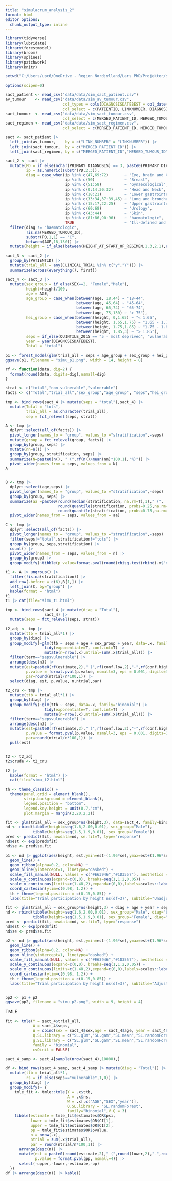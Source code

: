 ```yaml
---
title: "simulacrum_analysis_2"
format: html
editor_options: 
  chunk_output_type: inline
---
```



```r

library(tidyverse)
library(lubridate)
library(forestmodel)
library(broom)
library(splines)
library(patchwork)
library(knitr)

setwd("C:/Users/upc6/OneDrive - Region Nordjylland/Lars PhD/Projekter/simulacrum")

options(scipen=0)

sact_patient <- read_csv("data/data/sim_sact_patient.csv")
av_tumour    <- read_csv("data/data/sim_av_tumour.csv", 
                         col_types = cols(DIAGNOSISDATEBEST = col_date(format = "%Y-%m-%d")),
                         col_select = c(PATIENTID, LINKNUMBER, DIAGNOSISDATEBEST, SITE_ICD10_O2_3CHAR, AGE, SEX, QUINTILE_2015))
sact_tumour  <- read_csv("data/data/sim_sact_tumour.csv", 
                         col_select = c(MERGED_PATIENT_ID, MERGED_TUMOUR_ID, PRIMARY_DIAGNOSIS))
sact_regimen <- read_csv("data/data/sim_sact_regimen.csv",
                         col_select = c(MERGED_PATIENT_ID, MERGED_TUMOUR_ID, CLINICAL_TRIAL, HEIGHT_AT_START_OF_REGIMEN, WEIGHT_AT_START_OF_REGIMEN))

sact <- sact_patient |> 
  left_join(av_tumour,    by = c("LINK_NUMBER" = "LINKNUMBER")) |> 
  left_join(sact_tumour,  by = c("MERGED_PATIENT_ID")) |> 
  left_join(sact_regimen, by = c("MERGED_PATIENT_ID","MERGED_TUMOUR_ID"))

sact_2 <- sact |> 
  mutate(PD = if_else(nchar(PRIMARY_DIAGNOSIS) == 3, paste0(PRIMARY_DIAGNOSIS,"0"), PRIMARY_DIAGNOSIS),
         ip = as.numeric(substr(PD,2,3)),
         diag = case_when(ip %in% c(47,69:72)       ~ "Eye, brain and CNS",
                          ip %in% c(50)             ~ "Breast",
                          ip %in% c(51:58)          ~ "Gynaecological",
                          ip %in% c(0:14,30:32)     ~ "Head and Neck",
                          ip %in% c(18:21)          ~ "Lower gastrointestinal",
                          ip %in% c(33:34,37:39,45) ~ "Lung and bronchus",
                          ip %in% c(15:17,22:25)    ~ "Upper gastrointestinal",
                          ip %in% c(60:68)          ~ "Urology",
                          ip %in% c(43:44)          ~ "Skin",
                          ip %in% c(81:86,90:96)    ~ "haematologic",
                          TRUE                      ~ "Ill-defined and unspecified")) |> 
  filter(diag != "haematologic", 
         !is.na(MERGED_TUMOUR_ID), 
         substr(PD,1,1) == "C", 
         between(AGE,18,130)) |> 
  mutate(height = if_else(between(HEIGHT_AT_START_OF_REGIMEN,1.3,2.1),round(HEIGHT_AT_START_OF_REGIMEN*100), NA))
```

```r
sact_3 <- sact_2 |> 
  group_by(PATIENTID) |> 
  mutate(trial_all = any(CLINICAL_TRIAL %in% c("y","Y"))) |> 
  summarize(across(everything(), first))

sact_4 <- sact_3 |> 
  mutate(sex_group = if_else(SEX==2, "Female","Male"), 
         height=height/100,
         age = AGE,
         age_group = case_when(between(age, 18,44) ~ "18-44",
                               between(age, 45,64) ~ "45-64",
                               between(age, 65,74) ~ "65-74",
                               between(age, 75,130) ~ "> 75"),
         hei_group = case_when(between(height, 0,1.65) ~ "< 1.65",
                               between(height, 1.65,1.75) ~ "1.65 - 1.75",
                               between(height, 1.75,1.85) ~ "1.75 - 1.85",
                               between(height, 1.85,3) ~ "> 1.85"),
         seps = if_else(QUINTILE_2015 == "5 - most deprived", "vulnerable","non-vulnerable"),
         year = year(DIAGNOSISDATEBEST),
         Total = "total")
```



```r

p1 <- forest_model(glm(trial_all ~ seps + age_group + sex_group + hei_group + diag, data=sact_4, family = binomial))
ggsave(p1, filename = "simu_p1.png", width = 14, height = 8)
```

```r
rf <- function(data, dig=2) {
  format(round(data, digits=dig),nsmall=dig)
}

strat <- c("total","non-vulnerable","vulnerable")
facts <- c("Total","trial_all","sex_group","age_group", "seps","hei_group","diag")

tmp <- bind_rows(sact_4 |> mutate(seps = "total"),sact_4) |> 
  mutate(Total = "tots",
         trial_all = as.character(trial_all),
         sep = fct_relevel(seps, strat))

A <- tmp |> 
  dplyr::select(all_of(facts)) |> 
  pivot_longer(names_to = "group", values_to ="stratification",-seps) |> 
  mutate(group = fct_relevel(group, facts)) |> 
  group_by(group, seps) |> 
  mutate(nn=n()) |> 
  group_by(group, stratification, seps) |> 
  summarize(N=paste0(n(), " (",rf(n()/mean(nn)*100,1),"%)")) |> 
  pivot_wider(names_from = seps, values_from = N)
A


B <- tmp |> 
  dplyr::select(age,seps) |> 
  pivot_longer(names_to = "group", values_to ="stratification",-seps) |> 
  group_by(group, seps) |> 
  summarize(aa =paste0(round(median(stratification, na.rm=T),1)," (",
                       round(quantile(stratification, probs=0.25,na.rm=T)[[1]]),":",
                       round(quantile(stratification, probs=0.75,na.rm=T)[[1]]),")")) |> 
  pivot_wider(names_from = seps, values_from = aa)

C <- tmp |> 
  dplyr::select(all_of(facts)) |> 
  pivot_longer(names_to = "group", values_to ="stratification",-seps) |> 
  filter(seps!="total",stratification!="tots") |> 
  group_by(group, seps,stratification) |> 
  count() |> 
  pivot_wider(names_from = seps, values_from = n) |> 
  group_by(group) |> 
  group_modify(~tibble(p_value=format.pval(round(chisq.test(rbind(.x$"non-vulnerable",.x$"vulnerable"))$"p.value",3),eps=0.001,digits=3,nsmall=3,scientific=FALSE)))

t1 <- A |> ungroup() |> 
  filter(!is.na(stratification)) |> 
  add_row(.before = c(6),B[1,]) |> 
  left_join(C, by="group") |> 
  kable(format = "html")
t1
t1 |> cat(file="simu_t1.html")
```

```r

tmp <- bind_rows(sact_4 |> mutate(diag = "Total"), 
                 sact_4) |> 
  mutate(seps = fct_relevel(seps, strat))

t2_adj <- tmp |> 
  mutate(ttb = trial_all*1) |> 
  group_by(diag) |> 
  group_modify(~glm(ttb ~ seps + age + sex_group + year, data=.x, family="binomial") |> 
                 tidy(exponentiate=T, conf.int=T) |> 
                 mutate(n=nrow(.x),ntrial=sum(.x$trial_all))) |> 
  filter(term=="sepsvulnerable") |> 
  arrange(desc(n)) |> 
  mutate(est=paste0(rf(estimate,2)," (",rf(conf.low,2),"-",rf(conf.high,2),")"),
         p.value = format.pval(p.value, nsmall=3, eps = 0.001, digits=3),
         par=round(ntrial/n*100,1)) |> 
  select(diag, est, p.value, n,ntrial,par)

t2_cru <- tmp |> 
  mutate(ttb = trial_all*1) |> 
  group_by(diag) |> 
  group_modify(~glm(ttb ~ seps, data=.x, family="binomial") |> 
                 tidy(exponentiate=T, conf.int=T) |> 
                 mutate(n=nrow(.x),ntrial=sum(.x$trial_all))) |> 
  filter(term=="sepsvulnerable") |> 
  arrange(desc(n)) |> 
  mutate(est=paste0(rf(estimate,2)," (",rf(conf.low,2),"-",rf(conf.high,2),")"),
         p.value = format.pval(p.value, nsmall=3, eps = 0.001, digits=3),
         par=round(ntrial/n*100,1)) |> 
  pull(est)


t2 <- t2_adj
t2$crude <- t2_cru

t2 |> 
  kable(format = "html") |> 
  cat(file="simu_t2.html")
```

```r

th <- theme_classic() +
  theme(panel.grid = element_blank(),
        strip.background = element_blank(),
        legend.position = "bottom",
        legend.key.height = unit(0.7,"cm"),
        plot.margin = margin(2,20,2,2))

fit <- glm(trial_all ~ sex_group*ns(height,3), data=sact_4, family=binomial)
nd <- rbind(tibble(height=seq(1.6,2.00,0.01), sex_group="Male"),
            tibble(height=seq(1.5,1.9,0.01), sex_group="Female"))
pred <- predict(fit, newdata=nd, se.fit=T, type="response")
nd$est <- exp(pred$fit)
nd$se <- pred$se.fit

p1 <- nd |> ggplot(aes(height, est,ymin=est-(1.96*se),ymax=est+(1.96*se),fill=sex_group, color=sex_group)) +
  geom_line() +
  geom_ribbon(alpha=0.2, color=NA) +
  geom_hline(yintercept=1, linetype="dashed") +
  scale_fill_manual(NULL, values = c("#E63946","#1D3557"), aesthetics = c("fill","color")) +
  scale_y_continuous(expand=c(0,0), breaks=seq(1,1.2,0.05)) +
  scale_x_continuous(limits=c(1.48,2),expand=c(0,0),labels=scales::label_number(suffix="m")) +
  coord_cartesian(ylim=c(0.98, 1.2)) +
  th + theme(legend.position = c(0.15,0.85)) +
  labs(title="Trial participation by height ns(df=3)", subtitle="Unadjusted",y="OR")

fit <- glm(trial_all ~ sex_group*ns(height,3) + diag + age + year + seps, data=sact_4, family=binomial)
nd <- rbind(tibble(height=seq(1.6,2.00,0.01), sex_group="Male", diag="Lung and bronchus",age=50,year=2015,seps="non-vulnerable"),
            tibble(height=seq(1.5,1.9,0.01), sex_group="Female", diag="Lung and bronchus",age=50,year=2015,seps="non-vulnerable"))
pred <- predict(fit, newdata=nd, se.fit=T, type="response")
nd$est <- exp(pred$fit)
nd$se <- pred$se.fit

p2 <- nd |> ggplot(aes(height, est,ymin=est-(1.96*se),ymax=est+(1.96*se),fill=sex_group, color=sex_group)) +
  geom_line() +
  geom_ribbon(alpha=0.2, color=NA) +
  geom_hline(yintercept=1, linetype="dashed") +
  scale_fill_manual(NULL, values = c("#E63946","#1D3557"), aesthetics = c("fill","color")) +
  scale_y_continuous(expand=c(0,0), breaks=seq(1,1.2,0.05)) +
  scale_x_continuous(limits=c(1.48,2),expand=c(0,0),labels=scales::label_number(suffix="m")) +
  coord_cartesian(ylim=c(0.98, 1.2)) +
  th + theme(legend.position = c(0.15,0.85)) +
  labs(title="Trial participation by height ns(df=3)", subtitle="Adjusted for diagnosis, age, year and SEP",y="OR")


pp2 <- p1 + p2
ggsave(pp2, filename = "simu_p2.png", width = 9, height = 4)
```


TMLE

```r
fit <- tmle(Y = sact_4$trial_all, 
            A = sact_4$seps,
            W = cbind(sex = sact_4$sex,age = sact_4$age, year = sact_4$year),
            Q.SL.library = c("SL.glm","SL.gam","SL.mean","SL.randomForest"),
            g.SL.library = c("SL.glm","SL.gam","SL.mean","SL.randomForest"),
            family = "binomial",
            cvQinit = FALSE)


```

```r
sact_4_samp <- sact_4[sample(nrow(sact_4),10000),]

df <- bind_rows(sact_4_samp, sact_4_samp |> mutate(diag = "Total")) |> 
  mutate(ttb = trial_all*1,
         rs = if_else(seps=="vulnerable",1,0)) |> 
  group_by(diag) |> 
  group_modify(~ {
    tmle_fit <- tmle::tmle(Y = .x$ttb,
                           A = .x$rs,
                           W = .x[,c("AGE","SEX","year")],
                           Q.SL.library = "SL.randomForest",
                           family="binomial",V.Q = 3)
    tibble(estimate = tmle_fit$estimates$OR$psi,
           lower = tmle_fit$estimates$OR$CI[1],
           upper = tmle_fit$estimates$OR$CI[2],
           pp = tmle_fit$estimates$OR$pvalue,
           n = nrow(.x),
           ntrial = sum(.x$trial_all),
           par = round(ntrial/n*100,1)) |>
      arrange(desc(n)) |> 
      mutate(est = paste0(round(estimate,2)," (",round(lower,2),"-",round(upper,2),")"),
             p.value = format.pval(pp, nsmall=4)) |> 
      select(-upper,-lower,-estimate,-pp)
  })
df |> arrange(desc(n)) |> kable()
```

